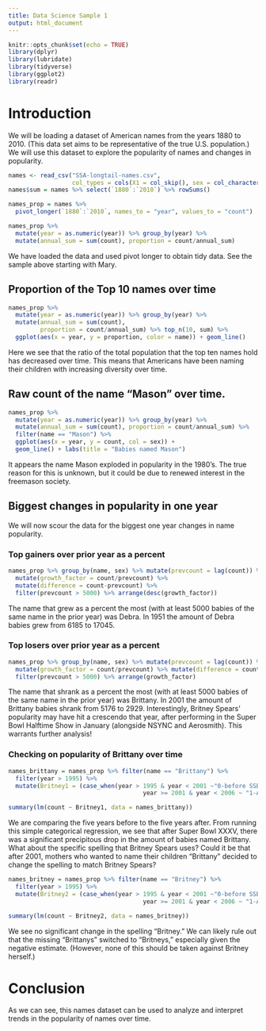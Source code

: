 ```yaml
---
title: Data Science Sample 1
output: html_document
---
```


```r
knitr::opts_chunk$set(echo = TRUE)
library(dplyr)
library(lubridate)
library(tidyverse)
library(ggplot2)
library(readr)
```


# Introduction

We will be loading a dataset of American names from the years 1880 to 2010. (This data set aims to be representative of the true U.S. population.) We will use this dataset to explore the popularity of names and changes in popularity.

```r
names <- read_csv("SSA-longtail-names.csv", 
                  col_types = cols(X1 = col_skip(), sex = col_character()))
names$sum = names %>% select(`1880`:`2010`) %>% rowSums()

names_prop = names %>% 
  pivot_longer(`1880`:`2010`, names_to = "year", values_to = "count") 

names_prop %>% 
  mutate(year = as.numeric(year)) %>% group_by(year) %>% 
  mutate(annual_sum = sum(count), proportion = count/annual_sum)
```

We have loaded the data and used pivot longer to obtain tidy data. See the sample above starting with Mary.

## Proportion of the Top 10 names over time

```r
names_prop %>% 
  mutate(year = as.numeric(year)) %>% group_by(year) %>% 
  mutate(annual_sum = sum(count), 
         proportion = count/annual_sum) %>% top_n(10, sum) %>% 
  ggplot(aes(x = year, y = proportion, color = name)) + geom_line()

```

Here we see that the ratio of the total population that the top ten names hold has decreased over time. This means that Americans have been naming their children with increasing diversity over time.

## Raw count of the name "Mason" over time.
```r
names_prop %>% 
  mutate(year = as.numeric(year)) %>% group_by(year) %>% 
  mutate(annual_sum = sum(count), proportion = count/annual_sum) %>% 
  filter(name == "Mason") %>% 
  ggplot(aes(x = year, y = count, col = sex)) + 
  geom_line() + labs(title = "Babies named Mason")

```

It appears the name Mason exploded in popularity in the 1980's. The true reason for this is unknown, but it could be due to renewed interest in the freemason society.

## Biggest changes in popularity in one year

We will now scour the data for the biggest one year changes in name popularity.

### Top gainers over prior year as a percent
```r
names_prop %>% group_by(name, sex) %>% mutate(prevcount = lag(count)) %>% 
  mutate(growth_factor = count/prevcount) %>% 
  mutate(difference = count-prevcount) %>% 
  filter(prevcount > 5000) %>% arrange(desc(growth_factor))
```

The name that grew as a percent the most (with at least 5000 babies of the same name in the prior year) was Debra. In 1951 the amount of Debra babies grew from 6185 to 17045.

### Top losers over prior year as a percent
```r
names_prop %>% group_by(name, sex) %>% mutate(prevcount = lag(count)) %>% 
  mutate(growth_factor = count/prevcount) %>% mutate(difference = count-prevcount) %>% 
  filter(prevcount > 5000) %>% arrange(growth_factor)
```

The name that shrank as a percent the most (with at least 5000 babies of the same name in the prior year) was Brittany. In 2001 the amount of Brittany babies shrank from 5176 to 2929. Interestingly, Britney Spears' popularity may have hit a crescendo that year, after performing in the Super Bowl Halftime Show in January (alongside NSYNC and Aerosmith). This warrants further analysis!

### Checking on popularity of Brittany over time

```r
names_brittany = names_prop %>% filter(name == "Brittany") %>% 
  filter(year > 1995) %>% 
  mutate(Britney1 = (case_when(year > 1995 & year < 2001 ~"0-before SSBXXXV",
                                      year >= 2001 & year < 2006 ~ "1-After SSBXXXV")))

summary(lm(count ~ Britney1, data = names_brittany))
```

We are comparing the five years before to the five years after. From running this simple categorical regression, we see that after Super Bowl XXXV, there was a significant precipitous drop in the amount of babies named Brittany. What about the specific spelling that Britney Spears uses? Could it be that after 2001, mothers who wanted to name their children "Brittany" decided to change the spelling to match Britney Spears?

```r
names_britney = names_prop %>% filter(name == "Britney") %>% 
  filter(year > 1995) %>% 
  mutate(Britney2 = (case_when(year > 1995 & year < 2001 ~"0-before SSBXXXV",
                                      year >= 2001 & year < 2006 ~ "1-After SSBXXXV")))

summary(lm(count ~ Britney2, data = names_britney))
```

We see no significant change in the spelling "Britney." We can likely rule out that the missing "Brittanys" switched to "Britneys," especially given the negative estimate. (However, none of this should be taken against Britney herself.)


# Conclusion

As we can see, this names dataset can be used to analyze and interpret trends in the popularity of names over time.